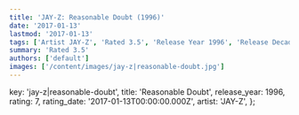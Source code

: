 ```yaml
---
title: 'JAY-Z: Reasonable Doubt (1996)'
date: '2017-01-13'
lastmod: '2017-01-13'
tags: ['Artist JAY-Z', 'Rated 3.5', 'Release Year 1996', 'Release Decade 1990']
summary: 'Rated 3.5'
authors: ['default']
images: ['/content/images/jay-z|reasonable-doubt.jpg']
---
```


  key: 'jay-z|reasonable-doubt',
  title: 'Reasonable Doubt',
  release_year: 1996,
  rating: 7,
  rating_date: '2017-01-13T00:00:00.000Z',
  artist: 'JAY-Z',
};

<MusicRating data={data} />
